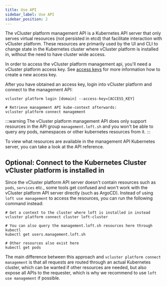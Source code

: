 ```yaml
---
title: Use API
sidebar_label: Use API
sidebar_position: 2
---
```


The vCluster platform management API is a Kubernetes API server that only serves virtual resources (not persisted in etcd) that facilitate interaction with vCluster platform.
These resources are primarily used by the UI and CLI to change state in the Kubernetes cluster where vCluster platform is installed in, without the need to have cluster wide access.

In order to access the vCluster platform management api, you'll need a vCluster platform access key. See [access keys](./authentication.mdx) for more information how to create a new access key.

After you have obtained an access key, login into vCluster platform and connect to the management API:

```
vcluster platform login [domain] --access-key=[ACCESS_KEY]

# Retrieve management API kube-context afterwards:
vcluster platform connect management
```

:::warning
The vCluster platform management API does only support resources in the API group `management.loft.sh` and you won't be able to query any pods, namespaces or other kubernetes resources from it.
:::

To view what resources are available in the management API Kubernetes server, you can take a look at the API reference.

## Optional: Connect to the Kubernetes Cluster vCluster platform is installed in

Since the vCluster platform API server doesn't contain resources such as `pods`, `services` etc., some tools get confused and won't work with the vCluster platform API server directly (such as ArgoCD). Instead of using `loft use management` to access the resources, you can run the following command instead:

```
# Get a context to the cluster where loft is installed in instead
vcluster platform connect cluster loft-cluster

# You can also query the management.loft.sh resources here through kubectl
kubectl get users.management.loft.sh

# Other resources also exist here
kubectl get pods
```

The main difference between this approach and `vcluster platform connect management` is that all requests are routed through an actual Kubernetes cluster, which can be wanted if other resources are needed, but also expose all APIs to the requester, which is why we recommend to use `loft use management` if possible.
